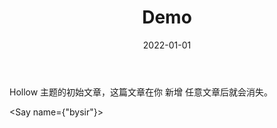 ﻿---
title: "Demo"
date: '2022-01-01'
tags: ["demo", "hello"]
anchor:
  Hollow:
    title: "Hollow"
    content_md: |
      ### 相关文章
      - [关于 Hollow](https://baidu.com)
  新增:
    title: "如何新增文章"
    content_md: "[如何新增文章？](https://baidu.com)"
---


Hollow 主题的初始文章，这篇文章在你 新增 任意文章后就会消失。

<Say name={"bysir"}></Say>